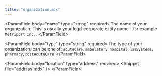 ```yaml
---
title: "organization.mdx"
---
```


&lt;ParamField body="name" type="string" required&gt;
  The name of your organization. This is usually your legal corporate entity name - for example
  `Metriport Inc.`.
&lt;/ParamField&gt;

&lt;ParamField body="type" type="string" required&gt;
  The type of your organization, can be one of: `acuteCare`, `ambulatory`, `hospital`, `labSystems`,
  `pharmacy`, `postAcuteCare`.
&lt;/ParamField&gt;

&lt;ParamField body="location" type="Address" required&gt;
  &lt;Snippet file="address.mdx" /&gt;
&lt;/ParamField&gt;
